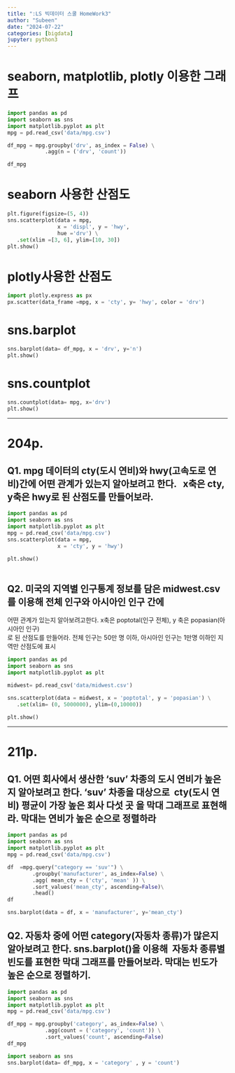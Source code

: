 ```yaml
---
title: ":LS 빅데이터 스쿨 HomeWork3"
author: "Subeen"
date: "2024-07-22"
categories: [bigdata]
jupyter: python3
---
```

# seaborn, matplotlib, plotly 이용한 그래프
```python
import pandas as pd
import seaborn as sns
import matplotlib.pyplot as plt
mpg = pd.read_csv('data/mpg.csv')

df_mpg = mpg.groupby('drv', as_index = False) \
            .agg(n = ('drv', 'count'))

df_mpg             

```


# seaborn 사용한 산점도
```python
plt.figure(figsize=(5, 4))
sns.scatterplot(data = mpg, 
                x = 'displ', y = 'hwy',
                hue ='drv') \
   .set(xlim =[3, 6], ylim=[10, 30])
plt.show()

```

# plotly사용한 산점도
```python
import plotly.express as px
px.scatter(data_frame =mpg, x = 'cty', y= 'hwy', color = 'drv')
```


# sns.barplot
```python
sns.barplot(data= df_mpg, x = 'drv', y='n')
plt.show()
```

# sns.countplot

```python
sns.countplot(data= mpg, x='drv')
plt.show()

```

----------------------------------------------------------------------

# 204p.

## Q1. mpg 데이터의 cty(도시 연비)와 hwy(고속도로 연비)간에 어떤 관계가 있는지 알아보려고 한다. \   x축은 cty, y축은 hwy로 된 산점도를 만들어보라.

```python
import pandas as pd
import seaborn as sns
import matplotlib.pyplot as plt
mpg = pd.read_csv('data/mpg.csv')
sns.scatterplot(data = mpg, 
                x = 'cty', y = 'hwy')

plt.show()
 
```

## Q2. 미국의 지역별 인구통계 정보를 담은 midwest.csv 를 이용해 전체 인구와 아시아인 인구 간에 \
어떤 관계가 있는지 알아보려고한다.  x축은  poptotal(인구 전체), y 축은 popasian(아시아인 인구) \
로 된 산점도를 만들어라. 전체 인구는 50만 명 이하, 아시아인 인구는 1만명 이하인 지역만 산점도에 표시

```python
import pandas as pd
import seaborn as sns
import matplotlib.pyplot as plt

midwest= pd.read_csv('data/midwest.csv')

sns.scatterplot(data = midwest, x = 'poptotal', y = 'popasian') \
   .set(xlim= (0, 5000000), ylim=(0,10000))

plt.show()
```

--------------------------------------------------------------------------

# 211p.

##  Q1. 어떤 회사에서 생산한 'suv' 차종의 도시 연비가 높은지 알아보려고 한다. 'suv' 차종을 대상으로 \ cty(도시 연비) 평균이 가장 높은 회사 다섯 곳 을 막대 그래프로 표현해라. 막대는 연비가 높은 순으로 정렬하라
 
 
```python
import pandas as pd
import seaborn as sns
import matplotlib.pyplot as plt
mpg = pd.read_csv('data/mpg.csv')

df  =mpg.query("category == 'suv'") \
        .groupby('manufacturer', as_index=False) \
        .agg( mean_cty = ('cty', 'mean' )) \
        .sort_values('mean_cty', ascending=False)\
        .head()
df

sns.barplot(data = df, x = 'manufacturer', y='mean_cty')
```

## Q2. 자동차 중에 어떤  category(자동차 종류)가 많은지 알아보려고 한다.   sns.barplot()을 이용해 \ 자동차 종류별 빈도를 표현한 막대 그래프를 만들어보라. 막대는 빈도가 높은 순으로 정렬하기.

```python
import pandas as pd
import seaborn as sns
import matplotlib.pyplot as plt
mpg = pd.read_csv('data/mpg.csv')

df_mpg = mpg.groupby('category', as_index=False) \
            .agg(count = ('category', 'count')) \
            .sort_values('count', ascending=False)
df_mpg

```
```python
import seaborn as sns
sns.barplot(data= df_mpg, x = 'category' , y = 'count')
```

